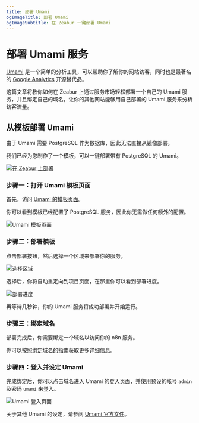 ```yaml
---
title: 部署 Umami
ogImageTitle: 部署 Umami
ogImageSubtitle: 在 Zeabur 一键部署 Umami
---
```



# 部署 Umami 服务

[Umami](https://umami.is/) 是一个简单的分析工具，可以帮助你了解你的网站访客，同时也是最著名的 [Google Analytics](https://analytics.google.com/) 开源替代品。

这篇文章将教你如何在 Zeabur 上通过服务市场轻松部署一个自己的 Umami 服务，并且绑定自己的域名，让你的其他网站能够用自己部署的 Umami 服务来分析访客流量。

## 从模板部署 Umami

由于 Umami 需要 PostgreSQL 作为数据库，因此无法直接从镜像部署。

我们已经为您制作了一个模板，可以一键部署带有 PostgreSQL 的 Umami。

[![在 Zeabur 上部署](https://zeabur.com/button.svg)](https://zeabur.com/templates/01NQCC)

### 步骤一：打开 Umami 模板页面

首先，访问 [Umami 的模板页面](https://zeabur.com/templates/01NQCC)。

你可以看到模板已经配置了 PostgreSQL 服务，因此你无需做任何额外的配置。

![Umami 模板页面](/marketplace/umami/template.png)

### 步骤二：部署模板

点击部署按钮，然后选择一个区域来部署你的服务。

![选择区域](/marketplace/umami/region.png)

选择后，你将自动重定向到项目页面，在那里你可以看到部署进度。

![部署进度](/marketplace/umami/deployment.png)

再等待几秒钟，你的 Umami 服务将成功部署并开始运行。

### 步骤三：绑定域名

部署完成后，你需要绑定一个域名以访问你的 n8n 服务。

你可以按照[绑定域名的指南](../deploy/domain-binding)获取更多详细信息。

### 步骤四：登入并设定 Umami

完成绑定后，你可以点击域名进入 Umami 的登入页面，并使用预设的帐号 `admin` 及密码 `umami` 来登入。

![Umami 登入页面](/marketplace/umami/screenshot.png)

关于其他 Umami 的设定，请参阅 [Umami 官方文件](https://umami.is/docs)。
